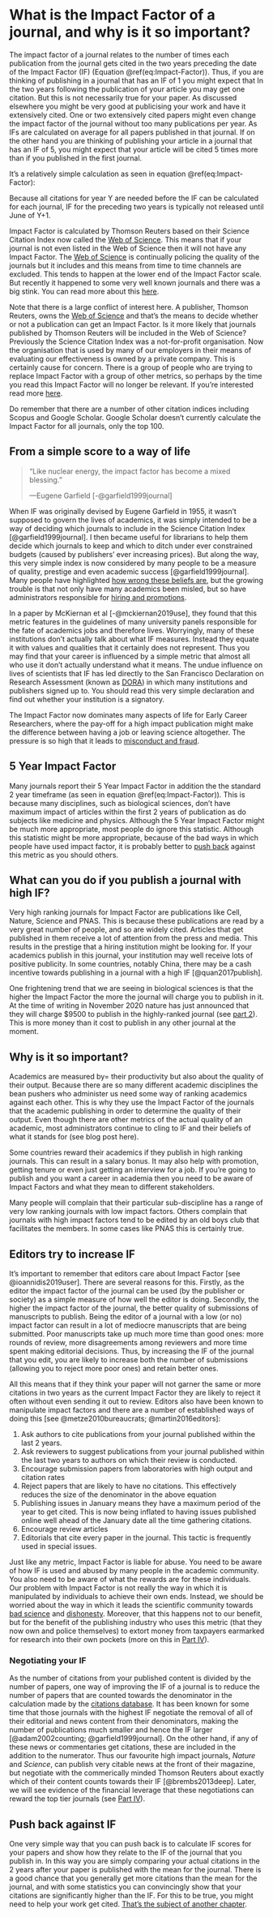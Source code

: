 # What is the Impact Factor of a journal, and why is it so important? {#impactfactor}

The impact factor of a journal relates to the number of times each publication from the journal gets cited in the two years preceding the date of the Impact Factor (IF) (Equation \@ref(eq:Impact-Factor)). Thus, if you are thinking of publishing in a journal that has an IF of 1 you might expect that In the two years following the publication of your article you may get one citation. But this is not necessarily true for your paper. As discussed elsewhere you might be very good at publicising your work and have it extensively cited. One or two extensively cited papers might even change the impact factor of the journal without too many publications per year. As IFs are calculated on average for all papers published in that journal. If on the other hand you are thinking of publishing your article in a journal that has an IF of 5, you might expect that your article will be cited 5 times more than if you published in the first journal. 

It’s a relatively simple calculation as seen in equation \@ref(eq:Impact-Factor):


\begin{equation*} 
\frac{\mbox{The sum of all  citations  in  journal X for  year Y }}{(\mbox{No. pubs in journal X for year Y-1}) + (\mbox{No. pubs in journal X for year Y-2})}
(\#eq:Impact-Factor)
\end{equation*} 


Because all citations for year Y are needed before the IF can be calculated for each journal, IF for the preceding two years is typically not released until June of Y+1. 

Impact Factor is calculated by Thomson Reuters based on their Science Citation Index now called the [Web of Science](https://www.webofknowledge.com/). This means that if your journal is not even listed in the Web of Science then it will not have any Impact Factor. The [Web of Science](https://www.webofknowledge.com/) is continually policing the quality of the journals but it includes and this means from time to time channels are excluded. This tends to happen at the lower end of the Impact Factor scale. But recently it happened to some very well known journals and there was a big stink. You can read more about this [here](https://retractionwatch.com/2020/07/13/stunned-very-confused-two-more-journals-push-back-against-impact-factor-suppression/).

Note that there is a large conflict of interest here. A publisher, Thomson Reuters, owns the [Web of Science](https://www.webofknowledge.com/) and that's the means to decide whether or not a publication can get an Impact Factor. Is it more likely that journals published by Thomson Reuters will be included in the Web of Science? Previously the Science Citation Index was a not-for-profit organisation. Now the organisation that is used by many of our employers in their means of evaluating our effectiveness is owned by a private company. This is certainly cause for concern. There is a group of people who are trying to replace Impact Factor with a group of other metrics, so perhaps by the time you read this Impact Factor will no longer be relevant. If you're interested read more [here](https://www.nature.com/articles/d41586-019-01643-3).

Do remember that there are a number of other citation indices including Scopus and Google Scholar. Google Scholar doesn't currently calculate the Impact Factor for all journals, only the top 100. 

## From a simple score to a way of life

> "Like nuclear energy, the impact factor has become a mixed blessing."
>
> ---Eugene Garfield [-@garfield1999journal]

When IF was originally devised by Eugene Garfield in 1955, it wasn’t supposed to govern the lives of academics, it was simply intended to be a way of deciding which journals to include in the Science Citation Index [@garfield1999journal]. I then became useful for librarians to help them decide which journals to keep and which to ditch under ever constrained budgets (caused by publishers' ever increasing prices). But along the way, this very simple index is now considered by many people to be a measure of quality, prestige and even academic success [@garfield1999journal]. Many people have highlighted [how wrong these beliefs are](#money), but the growing trouble is that not only have many academics been misled, but so have administrators responsible for [hiring and promotions](#DORA). 

In a paper by McKiernan et al [-@mckiernan2019use], they found that this metric features in the guidelines of many university panels responsible for the fate of academics jobs and therefore lives. Worryingly, many of these institutions don’t actually talk about what IF measures. Instead they equate it with values and qualities that it certainly does not represent. Thus you may find that your career is influenced by a simple metric that almost all who use it don’t actually understand what it means. The undue influence on lives of scientists that IF has led directly to the San Francisco Declaration on Research Assessment (known as [DORA](#DORA)) in which many institutions and publishers signed up to. You should read this very simple declaration and find out whether your institution is a signatory. 

The Impact Factor now dominates many aspects of life for Early Career Researchers, where the pay-off for a high impact publication might make the difference between having a job or leaving science altogether. The pressure is so high that it leads to [misconduct and fraud](#pruittdata). 

## 5 Year Impact Factor
Many journals report their 5 Year Impact Factor in addition the the standard 2 year timeframe (as seen in equation \@ref(eq:Impact-Factor)). This is because many disciplines, such as biological sciences, don't have maximum impact of articles within the first 2 years of publication as do subjects like medicine and physics. Although the 5 Year Impact Factor might be much more appropriate, most people do ignore this statistic. Although this statistic might be more appropriate, because of the bad ways in which people have used impact factor, it is probably better to [push back](#pushback) against this metric as you should others.

## What can you do if you publish a journal with high IF?
Very high ranking journals for Impact Factor are publications like Cell, Nature, Science and PNAS. This is because these publications are read by a very great number of people, and so are widely cited. Articles that get published in them receive a lot of attention from the press and media. This results in the prestige that a hiring institution might be looking for. If your academics publish in this journal, your institution may well receive lots of positive publicity. In some countries, notably China, there may be a cash incentive towards publishing in a journal with a high IF [@quan2017publish].

One frightening trend that we are seeing in biological sciences is that the higher the Impact Factor the more the journal will charge you to publish in it. At the time of writing in November 2020 nature has just announced that they will charge $9500 to publish in the highly-ranked journal (see [part 2](openaccess.html)). This is more money than it cost to publish in any other journal at the moment. 

## Why is it so important?
Academics are measured by= their productivity but also about the quality of their output. Because there are so many different academic disciplines the bean pushers who administer us need some way of ranking academics against each other. This is why they use the Impact Factor of the journals that the academic publishing in order to determine the quality of their output. Even though there are other metrics of the actual quality of an academic, most administrators continue to cling to IF and their beliefs of what it stands for (see blog post here).

Some countries reward their academics if they publish in high ranking journals. This can result in a salary bonus. It may also help with promotion, getting tenure or even just getting an interview for a job. If you're going to publish and you want a career in academia then you need to be aware of Impact Factors and what they mean to different stakeholders. 

Many people will complain that their particular sub-discipline has a range of very low ranking journals with low impact factors. Others complain that journals with high impact factors tend to be edited by an old boys club that facilitates the members. In some cases like PNAS this is certainly true. 

## Editors try to increase IF {#increaseIF}
It's important to remember that editors care about Impact Factor [see @ioannidis2019user]. There are several reasons for this. Firstly, as the editor the impact factor of the journal can be used (by the publisher or society) as a simple measure of how well the editor is doing. Secondly, the higher the impact factor of the journal, the better quality of submissions of manuscripts to publish. Being the editor of a journal with a low (or no) impact factor can result in a lot of mediocre manuscripts that are being submitted. Poor manuscripts take up much more time than good ones: more rounds of review, more disagreements among reviewers and more time spent making editorial decisions. Thus, by increasing the IF of the journal that you edit, you are likely to increase both the number of submissions (allowing you to reject more poor ones) and retain better ones.

All this means that if they think your paper will not garner the same or more citations in two years as the current Impact Factor they are likely to reject it often without even sending it out to review. Editors also have been known to manipulate impact factors and there are a number of established ways of doing this [see @metze2010bureaucrats; @martin2016editors]: 

1. Ask authors to cite publications from your journal published within the last 2 years. 
1. Ask reviewers to suggest publications from your journal published within the last two years to authors on which their review is conducted.
1. Encourage submission papers from laboratories with high output and citation rates
1. Reject papers that are likely to have no citations. This effectively reduces the size of the denominator in the above equation 
1. Publishing issues in January means they have a maximum period of the year to get cited. This is now being inflated to having issues published online well ahead of the January date all the time gathering citations. 
1. Encourage review articles
1. Editorials that cite every paper in the journal. This tactic is frequently used in special issues. 

Just like any metric, Impact Factor is liable for abuse. You need to be aware of how IF is used and abused by many people in the academic community. You also need to be aware of what the rewards are for these individuals. Our problem with Impact Factor is not really the way in which it is manipulated by individuals to achieve their own ends. Instead, we should be worried about the way in which it leads the scientific community towards [bad science](#badscience) and [dishonesty](#pruittdata). Moreover, that this happens not to our benefit, but for the benefit of the publishing industry who uses this metric (that they now own and police themselves) to extort money from taxpayers earmarked for research into their own pockets (more on this in [Part IV](part4.html)).

### Negotiating your IF
As the number of citations from your published content is divided by the number of papers, one way of improving the IF of a journal is to reduce the number of papers that are counted towards the denominator in the calculation made by the [citations database](database.html). It has been known for some time that those journals with the highest IF negotiate the removal of all of their editorial and news content from their denominators, making the number of publications much smaller and hence the IF larger [@adam2002counting; @garfield1999journal]. On the other hand, if any of these news or commentaries get citations, these are included in the addition to the numerator. Thus our favourite high impact journals, _Nature_ and _Science_, can publish very citable news at the front of their magazine, but negotiate with the commerically minded Thomson Reuters about exactly which of their content counts towards their IF [@brembs2013deep]. Later, we will see evidence of the financial leverage that these negotiations can reward the top tier journals (see [Part IV](paywall2.html)).

## Push back against IF {#pushback}
One very simple way that you can push back is to calculate IF scores for your papers and show how they relate to the IF of the journal that you publish in. In this way you are simply comparing your actual citations in the 2 years after your paper is published with the mean for the journal. There is a good chance that you generally get more citations than the mean for the journal, and with some statistics you can convincingly show that your citations are significantly higher than the IF. For this to be true, you might need to help your work get cited. [That’s the subject of another chapter](citations.html).
